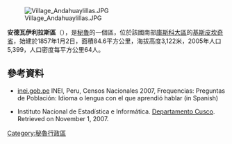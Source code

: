 [[Image:Village_Andahuaylillas.JPG|right]]

{{Coord|13|40|16|S|71|40|26|W|display=title}}

'''安德瓦伊利拉斯區'''（{{lang-es|Distrito de Andahuaylillas}}），是[[秘魯|秘魯]]的一個區，位於該國南部[[庫斯科大區|庫斯科大區]]的[[基斯皮坎奇省|基斯皮坎奇省]]，始建於1857年1月2日，面積84.6平方公里，海拔高度3,122米，2005年人口5,399，人口密度每平方公里64人。

==參考資料==
*[https://web.archive.org/web/20130127005551/http://iinei.inei.gob.pe/iinei/RedatamCpv2007.asp?id=ResultadosCensales%3Fori%3DC inei.gob.pe] INEI, Peru, Censos Nacionales 2007, Frequencias: Preguntas de Población: Idioma o lengua con el que aprendió hablar (in Spanish)
* {{es icon}} Instituto Nacional de Estadística e Informática. [https://web.archive.org/web/20071116005041/http://www.inei.gob.pe/biblioineipub/bancopub/Est/Lib0392/CUSC-8-3.htm Departamento Cusco]. Retrieved on November 1, 2007.

{{Peru-geo-stub}}
[[Category:秘魯行政區|Category:秘魯行政區]]